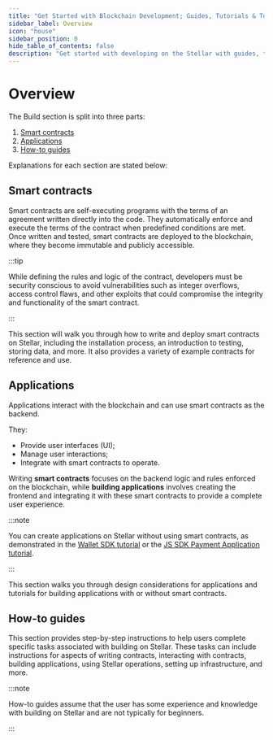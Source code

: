 ```yaml
---
title: "Get Started with Blockchain Development; Guides, Tutorials & Tools"
sidebar_label: Overview
icon: "house"
sidebar_position: 0
hide_table_of_contents: false
description: "Get started with developing on the Stellar with guides, tutorials, tools, and resources. Learn how to write smart contracts, build applications, and more."
---
```


# Overview

The Build section is split into three parts:

1. [Smart contracts](/docs/build/smart-contracts)
2. [Applications](/docs/build/apps)
3. [How-to guides](/docs/build/guides)

Explanations for each section are stated below:

## Smart contracts

Smart contracts are self-executing programs with the terms of an agreement written directly into the code. They automatically enforce and execute the terms of the contract when predefined conditions are met. Once written and tested, smart contracts are deployed to the blockchain, where they become immutable and publicly accessible.

:::tip

While defining the rules and logic of the contract, developers must be security conscious to avoid vulnerabilities such as integer overflows, access control flaws, and other exploits that could compromise the integrity and functionality of the smart contract.

:::

This section will walk you through how to write and deploy smart contracts on Stellar, including the installation process, an introduction to testing, storing data, and more. It also provides a variety of example contracts for reference and use.

## Applications

Applications interact with the blockchain and can use smart contracts as the backend.

They:

- Provide user interfaces (UI);
- Manage user interactions;
- Integrate with smart contracts to operate.

Writing **smart contracts** focuses on the backend logic and rules enforced on the blockchain, while **building applications** involves creating the frontend and integrating it with these smart contracts to provide a complete user experience.

:::note

You can create applications on Stellar without using smart contracts, as demonstrated in the [Wallet SDK tutorial](./apps/wallet/overview.mdx) or the [JS SDK Payment Application tutorial](./apps/example-application-tutorial/overview.mdx).

:::

This section walks you through design considerations for applications and tutorials for building applications with or without smart contracts.

## How-to guides

This section provides step-by-step instructions to help users complete specific tasks associated with building on Stellar. These tasks can include instructions for aspects of writing contracts, interacting with contracts, building applications, using Stellar operations, setting up infrastructure, and more.

:::note

How-to guides assume that the user has some experience and knowledge with building on Stellar and are not typically for beginners.

:::

